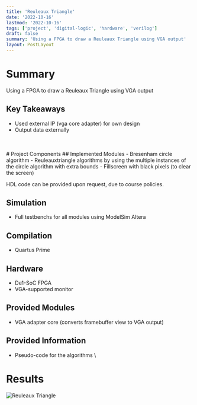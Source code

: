 ```yaml
---
title: 'Reuleaux Triangle'
date: '2022-10-16'
lastmod: '2022-10-16'
tags: ['project', 'digital-logic', 'hardware', 'verilog']
draft: false
summary: 'Using a FPGA to draw a Reuleaux Triangle using VGA output'
layout: PostLayout
---
```


# Summary

Using a FPGA to draw a Reuleaux Triangle using VGA output

## Key Takeaways

- Used external IP (vga core adapter) for own design
- Output data externally

<br></br># Project Components ## Implemented Modules - Bresenham circle algorithm - Reuleauxtriangle
algorithms by using the multiple instances of the circle algorithm with extra bounds - Fillscreen
with black pixels (to clear the screen)

HDL code can be provided upon request, due to course policies.

## Simulation

- Full testbenchs for all modules using ModelSim Altera

## Compilation

- Quartus Prime

## Hardware

- De1-SoC FPGA
- VGA-supported monitor

## Provided Modules

- VGA adapter core (converts framebuffer view to VGA output)

## Provided Information

- Pseudo-code for the algorithms
  \

# Results

![Reuleaux Triangle](/static/images/reuleaux-triangle.jpg)

